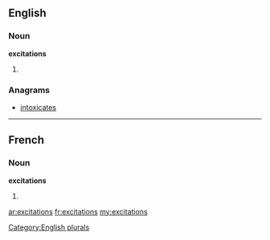 ==English==

===Noun===
'''excitations'''

# {{plural of|excitation}}

===Anagrams===
* [[intoxicates#English|intoxicates]]

[[Category:English plurals]]

----

==French==

===Noun===
'''excitations''' {{f}}

# {{plural of|excitation|lang=fr}}

[[ar:excitations]]
[[fr:excitations]]
[[my:excitations]]